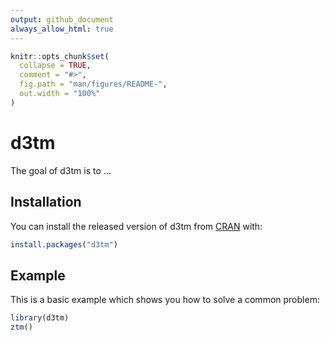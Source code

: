 ```yaml
---
output: github_document
always_allow_html: true
---
```


<!-- README.md is generated from README.Rmd. Please edit that file -->

```r
knitr::opts_chunk$set(
  collapse = TRUE,
  comment = "#>",
  fig.path = "man/figures/README-",
  out.width = "100%"
)
```

# d3tm

<!-- badges: start -->
<!-- badges: end -->

The goal of d3tm is to ...

## Installation

You can install the released version of d3tm from [CRAN](https://CRAN.R-project.org) with:

``` r
install.packages("d3tm")
```

## Example

This is a basic example which shows you how to solve a common problem:

```r
library(d3tm)
ztm()

```

